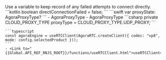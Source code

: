 <PlatformWrapper platform="android">
    Use a variable to keep record of any failed attempts to connect directly.
    ```kotlin
    boolean directConnectionFailed = false;
    ```
</PlatformWrapper>
<PlatformWrapper platform={["ios","macos"]}>
    ```swift
    var proxyState: AgoraProxyType?
    ```
    <PlatformWrapper platform="ios">
    - <Link to="{{Global.API_REF_IOS_ROOT_RTC_KIT}}/agoraproxytype">AgoraProxyType</Link>
    </PlatformWrapper>
    <PlatformWrapper platform="macos">
    - <Link to="{{Global.API_REF_MACOS_ROOT_RTC_KIT}}/agoraproxytype">AgoraProxyType</Link>
    </PlatformWrapper>
</PlatformWrapper>
<PlatformWrapper platform= "unity">
    ```csharp
    private CLOUD_PROXY_TYPE proxyType = CLOUD_PROXY_TYPE.UDP_PROXY;
    ```
</PlatformWrapper>
<PlatformWrapper platform="react-js">

    ```typescript
    const agoraEngine = useRTCClient(AgoraRTC.createClient({ codec: "vp8", mode: config.selectedProduct }));
    ```
    - <Link to="{{Global.API_REF_RNJS_ROOT}}/functions/useRTCClient.html">useRTCClient</Link>

</PlatformWrapper>